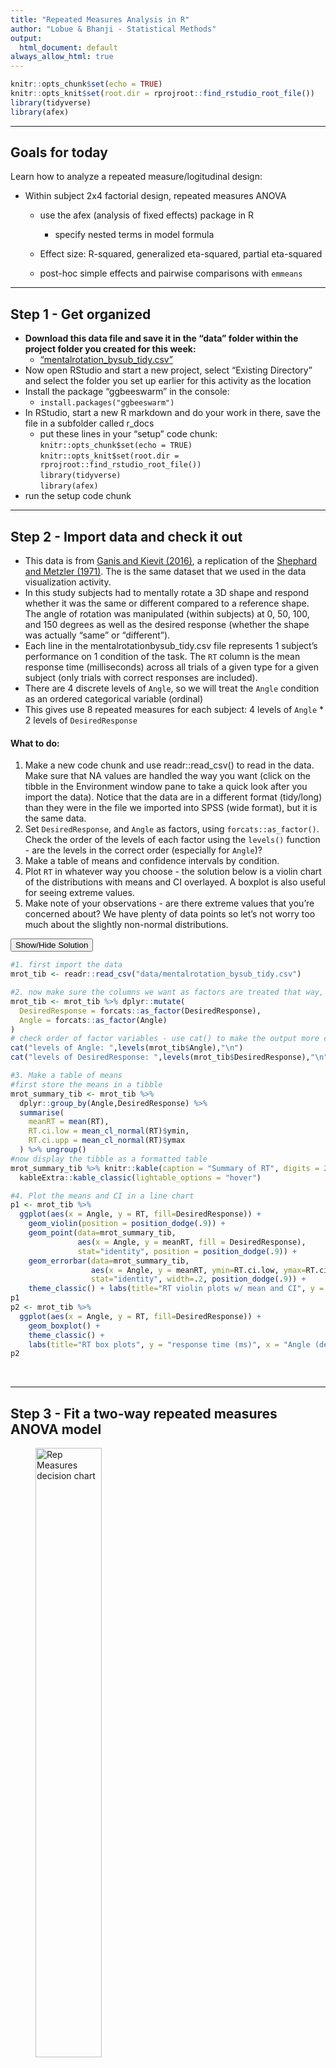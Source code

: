 ```yaml
---
title: "Repeated Measures Analysis in R"
author: "Lobue & Bhanji - Statistical Methods"
output:
  html_document: default
always_allow_html: true
---
```


```r
knitr::opts_chunk$set(echo = TRUE)
knitr::opts_knit$set(root.dir = rprojroot::find_rstudio_root_file())
library(tidyverse)
library(afex)
```

------------------------------------------------------------------------

## Goals for today  

Learn how to analyze a repeated measure/logitudinal design:  

-	Within subject 2x4 factorial design, repeated measures ANOVA  

    - use the afex (analysis of fixed effects) package in R   
    
        - specify nested terms in model formula  
        
    - Effect size: R-squared, generalized eta-squared, partial eta-squared    
    
    - post-hoc simple effects and pairwise comparisons with `emmeans`  
    

------------------------------------------------------------------------

## Step 1 - Get organized  
- **Download this data file and save it in the "data" folder within the project folder you created for this week:**  
    - ["mentalrotation\_bysub\_tidy.csv"](../data/mentalrotation_bysub\_tidy.csv)   
- Now open RStudio and start a new project, select "Existing Directory" and select the folder you set up earlier for this activity as the location    
- Install the package “ggbeeswarm” in the console:
    - `install.packages("ggbeeswarm")`
- In RStudio, start a new R markdown and do your work in there, save the file in a subfolder called r_docs  
  - put these lines in your "setup" code chunk:  
  `knitr::opts_chunk$set(echo = TRUE)`   
  `knitr::opts_knit$set(root.dir = rprojroot::find_rstudio_root_file())`   
  `library(tidyverse)`  
  `library(afex)`
- run the setup code chunk   

------------------------------------------------------------------------

## Step 2 - Import data and check it out  

- This data is from [Ganis and Kievit (2016)](https://doi.org/10.5334/jopd.ai), a replication of the [Shephard and Metzler (1971)](https://doi.org/10.1126/science.171.3972.701). The is the same dataset that we used in the data visualization activity.  
- In this study subjects had to mentally rotate a 3D shape and respond whether it was the same or different compared to a reference shape. The angle of rotation was manipulated (within subjects) at 0, 50, 100, and 150 degrees as well as the desired response (whether the shape was actually "same" or "different").  
- Each line in the mentalrotationbysub_tidy.csv file represents 1 subject's performance on 1 condition of the task. The `RT` column is the mean response time (milliseconds) across all trials of a given type for a given subject (only trials with correct responses are included).  
- There are 4 discrete levels of `Angle`, so we will treat the `Angle` condition as an ordered categorical variable (ordinal)  
- This gives use 8 repeated measures for each subject: 4 levels of `Angle` * 2 levels of `DesiredResponse`  


#### What to do:
  1. Make a new code chunk and use readr::read_csv() to read in the data. Make sure that NA values are handled the way you want (click on the tibble in the Environment window pane to take a quick look after you import the data). Notice that the data are in a different format (tidy/long) than they were in the file we imported into SPSS (wide format), but it is the same data.     
  2. Set `DesiredResponse`, and `Angle` as factors, using `forcats::as_factor()`. Check the order of the levels of each factor using the `levels()` function - are the levels in the correct order (especially for `Angle`)?    
  3. Make a table of means and confidence intervals by condition.  
  4. Plot `RT` in whatever way you choose - the solution below is a violin chart of the distributions with means and CI overlayed. A boxplot is also useful for seeing extreme values.  
  5. Make note of your observations - are there extreme values that you're concerned about? We have plenty of data points so let's not worry too much about the slightly non-normal distributions.    
  
<button class="btn btn-primary" data-toggle="collapse" data-target="#step2"> Show/Hide Solution </button>  
<div id="step2" class="collapse">  
```r
#1. first import the data
mrot_tib <- readr::read_csv("data/mentalrotation_bysub_tidy.csv")

#2. now make sure the columns we want as factors are treated that way, using forcats::as_factor() set DesiredResponse and Angle as factor variable 
mrot_tib <- mrot_tib %>% dplyr::mutate(
  DesiredResponse = forcats::as_factor(DesiredResponse),
  Angle = forcats::as_factor(Angle)
)
# check order of factor variables - use cat() to make the output more clear
cat("levels of Angle: ",levels(mrot_tib$Angle),"\n")
cat("levels of DesiredResponse: ",levels(mrot_tib$DesiredResponse),"\n")

#3. Make a table of means
#first store the means in a tibble
mrot_summary_tib <- mrot_tib %>% 
  dplyr::group_by(Angle,DesiredResponse) %>% 
  summarise(
    meanRT = mean(RT),
    RT.ci.low = mean_cl_normal(RT)$ymin,
    RT.ci.upp = mean_cl_normal(RT)$ymax
  ) %>% ungroup()
#now display the tibble as a formatted table
mrot_summary_tib %>% knitr::kable(caption = "Summary of RT", digits = 2) %>% 
  kableExtra::kable_classic(lightable_options = "hover")

#4. Plot the means and CI in a line chart
p1 <- mrot_tib %>%
  ggplot(aes(x = Angle, y = RT, fill=DesiredResponse)) + 
    geom_violin(position = position_dodge(.9)) +
    geom_point(data=mrot_summary_tib, 
               aes(x = Angle, y = meanRT, fill = DesiredResponse), 
               stat="identity", position = position_dodge(.9)) +
    geom_errorbar(data=mrot_summary_tib, 
                  aes(x = Angle, y = meanRT, ymin=RT.ci.low, ymax=RT.ci.upp),
                  stat="identity", width=.2, position_dodge(.9)) +
    theme_classic() + labs(title="RT violin plots w/ mean and CI", y = "response time (ms)", x = "angle of disparity (degrees)")
p1
p2 <- mrot_tib %>%
  ggplot(aes(x = Angle, y = RT, fill=DesiredResponse)) + 
    geom_boxplot() +
    theme_classic() + 
    labs(title="RT box plots", y = "response time (ms)", x = "Angle (degrees)")
p2

```
</div>
&nbsp;

------------------------------------------------------------------------

## Step 3 - Fit a two-way repeated measures ANOVA model   
![Rep Measures decision chart](../images/rep-meas-process.png){width=50%} 


#### Above is the decision process chart from the Field textbook.  

- We will conduct a two-way repeated measures ANOVA model where `RT` is explained by (a) `Angle`, (b) `DesiredResponse`, and (c) the interaction of `Angle` and `DesiredResponse`. In plain words, we are examining whether the response time for a judgment that a shape is the same or different from a reference shape is influenced by (a) the angle of rotation of the shape from the reference, (b) whether the shape actually is the same or different, and (c) whether the effect of angle of rotation depends on whether the shape actually is the same or different.  
- Following the chart, we already took a quick look at the data distributions. Now we will fit the model.  

- Use the `afex::aov_4()` function. The function requires a model formula and data tibble. The formula is specified similarly to models we used before (`RT ~ Angle`), but this time we have to specify how the repeated measures are grouped using the `|` symbol. Our model formula here is `RT ~ Angle*DesiredResponse + (Angle*DesiredResponse|Participant)` -- remember that, in a formula, `A*B` is shorthand for `A + B + A:B` (where `:` indicates an interaction)   

- The same model can be specified with other functions, including `afex::aov_ez()` or `afex::aov_car()` (each requires the model specification in a different format). We are using `afex::aov_4()` because the model specification format is similar to what we have used before (with `lm()`).  

<button class="btn btn-primary" data-toggle="collapse" data-target="#step-3"> Show/Hide Solution </button>  
<div id="step-3" class="collapse">
```r
#1. fit the model
rt_rm <- afex::aov_4(RT ~ Angle*DesiredResponse + (Angle*DesiredResponse|Participant), data = mrot_tib)

#3. output the Anova Table
rt_rm

#4. output additional stats (sphericity correction info)
summary(rt_rm)

#5. output partial eta-squared effect sizes for comparison with SPSS  
effectsize::eta_squared(rt_rm, ci = .95, partial = TRUE, alternative = "two.sided") %>%
  kableExtra::kbl(caption = "Effect Size: Partial Eta-squared", digits = 4) %>%
  kableExtra::kable_styling(full_width = FALSE)



```
</div>
&nbsp;

##### Understanding the output  
**Anova Table:**  
  - **Effect**: one row for each term in the model  
  - **F and p-value**: same idea as the F-statistic in between subjects ANOVA, but all variance is within subjects (see Field textbook Chap 15 for more). The basic idea holds that the F-stat is the ratio of variance explained by the model to unexplained variance.   
  - **ges (Generalized Eta-squared)** - this is an effect size measure for each term in the model. Like eta-squared and R-squared, it represents the proportion of variance in `RT` that is explained by `Angle` ("generalized" to a repeated measures model). But notice that it is very different from the *partial eta-squared* value that you got in SPSS (see the solution code for how to output the partial eta-squared for this model in R). The difference is analogous to the two ways to compute Cohen's d that we discussed for a paired t-test. The (larger) partial eta-squared value is specific to the within-subjects design (individual differences are not part of error variance), whereas the generalised eta-squared value is not (individual differences are part of the error variance). Which one you report depends on whether you want the effect size measure to be comparable across different designs. See [Lakens (2013)](https://dx.doi.org/10.3389%2Ffpsyg.2013.00863) for more discussion.      
  - **Sphericity correction method:** "GG" indicates the F (and p) are corrected with the Greenhouse-Geisser method  
**Mauchly Tests for Sphericity:** Gives a statistical test for violation of sphericity (correlations between pairs of levels are not the same) - for each factor with more than two levels. The Field textbook (section 15.5.2) recommends we ignore this because it depends upon sample size (like any sig. test). Instead we look at estimates of sphericity and use the appropriate correction for non-sphericity (GG).  
**Greenhouse-Geisser and Huynh-Feldt Corrections:**  
  - "GG/HF eps" give the epsilon value for the sphericity estimate. A value of 1 indicates perfect sphericity and lower values indicate non-sphericity.   
  - "Pr(>F[GG/HF])" gives the corrected p-value based on the Greenhouse-Geisser(GG) or Huynh-Feldt(HF) method. The GG value is the same as the p-value in the Anova Table (as it states "correction method: GG". See section 15.5.4 of the textbook for details about the correction methods. Following the textbook's advice we will use the GG correction.  
  
##### Answer the following questions for yourself:  

1. Is there a significant effect of angle of rotation (on response time)? (define your significance criterion)  
2. Is there a significant effect of whether the shapes are the same or different? (define your significance criterion)  
3. Is the effect of angle of rotation significantly moderated by whether the shapes are same or different?  
  
## Step 4 - follow up comparisons to interpret ANOVA results  

So the output suggests that the effect of angle of rotation depends on whether the shapes are same or different (or we can equivalently state that the effect of whether a shape is same or different depends on the angle of rotation). How do we interpret that interaction effect?  
One approach is to look at simple effects with the `emmeans` (estimated marginal means) package `joint_tests()` function. Simple effects analysis in a factorial design looks at the effect of one factor at each level of the other factor. Let's look at the effect of `Angle` at each level of `DesiredResponse`, and then the effect of `DesiredResponse` at each level of `Angle`. The syntax for the `joint_tests` function is like this:    

`emmeans::joint_tests(rt_rm, "DesiredResponse")`  #effects at each level of DesiredResponse  
`emmeans::joint_tests(rt_rm, "Angle")`  #effects at each level of Angle  

Another approach to characterize an interaction is with pairwise comparisons. This can get a little cumbersome when there are 28 possible comparisons, but we can restrict the number of comparisons by only looking at pairs of Angle conditions within each DesiredResponse condition. You can see the solution code for how to do this, but we won't go over the output because the simple effects approach characterizes the pattern of means well.  
You can also plot the means very easily using `afex::afex_plot()` (see the solution), but you probably already did this above.  

<button class="btn btn-primary" data-toggle="collapse" data-target="#step-4"> Show/Hide Solution </button>  
<div id="step-4" class="collapse">
```r
#simple effect of Angle at each level of DesiredResponse
emmeans::joint_tests(rt_rm, "DesiredResponse")

#simple effect of DesiredResponse at each level of Angle
emmeans::joint_tests(rt_rm, "Angle")

#for paired comparisons: effect of Angle within DesiredResponse
int_emm <- emmeans::emmeans(rt_rm, ~Angle|DesiredResponse, method = "multivariate")
pairs(int_emm, adjust = "bonferroni")

# plot the means
afex::afex_plot(rt_rm, x = "Angle", trace = "DesiredResponse", error = "within")
```
</div>
&nbsp;


##### Understanding the output  
- The simple effect of Angle at each level of DesiredResponse is significant  
- The simple effect of DesiredResponse is significant at Angle=0, but not at other levels of Angle  
- This pattern is apparent in the plot of means - people are faster to respond to the same image at Angle=0 than a different image at Angle=0, but same/different doesn't matter at Angles greater than 0.  
- We might write up this result like this (paraphrased from Ganis & Kievit (2015)):
*A two-way repeated measures ANOVA with angle of rotation (0, 50, 100, and 150 degrees) and trial type (same, different) as factors showed that RTs were influenced by angle of rotation (F(1.94,102.86) = 193.12, p < .0001, Greenhouse-Geisser correction for non-sphericity, partial η<sup>2</sup> = .785). Trial type influenced RTs (F(1,53)=19.72, p<.0001,  partial η<sup>2</sup> = .271, and this effect varied by angle of rotation (F(2.68,141.90)=22.27, p < .0001, partial η<sup>2</sup> = .30). Simple effects analysis confirmed that angle of rotation increased RTs in both trial type conditions (same: F(3,53) = 81.23, p < .0001; different: F(3,53) = 43.54, p < .001), but the effect of trial type was significant only at the lowest angle of rotation ( angle 0: F(1,53) = 67.391, p <.0001; angle 50: F(1,53) = 2.08, p = 0.154; angle 100: F(1,53) = 2.54, p = 0.117; angle 150: F(1,53) = 0.44, p = 0.509).*  
*Note: Why use partial eta-squared rather than generalized eta-squared? You could make an argument either way - but mental rotation is generally a phenomenon examined within subjects, so partial eta-squared makes sense for comparison across the studies that examine this phenomenon.*

##### What if I'm still worried about assumption violations, like if there are bad outliers?  
- For a walkthrough of assumption checks for ANOVA models in afex, see [this page written by the creator of the "afex" package](https://cran.r-project.org/web/packages/afex/vignettes/assumptions_of_ANOVAs.html)
- There is no simple tool for a non-parametric or robust alternative to factorial repeated measures ANOVA, so what can you do? Consider:  
  - can you characterize the data better by reporting results with and without outliers?  
  - can you use one of the non-parametric methods we've covered earlier to compare conditions? (e.g., paired comparisons with Wilcoxon signed rank tests, or one-way robust ANOVA with `WRS2::rmanova()`)  
  
#### That's all for this activity!

----------------------------------------------------------------------------

## References

- Chapter 15 of Field textbook: Field, A.P. (2018). Discovering Statistics Using IBM SPSS Statistics. 5th Edition. London: Sage.    
- [Ganis, G., & Kievit, R. (2015). A new set of three-dimensional shapes for investigating mental rotation processes: validation data and stimulus set. Journal of Open Psychology Data.](https://doi.org/10.5334/jopd.ai)  
- Lakens, D. (2013). Calculating and reporting effect sizes to facilitate cumulative science: a practical primer for t-tests and ANOVAs. Frontiers in psychology, 4, 863.  
- [Testing Assumptions for models fit with the afex package](https://cran.r-project.org/web/packages/afex/vignettes/assumptions_of_ANOVAs.html)

